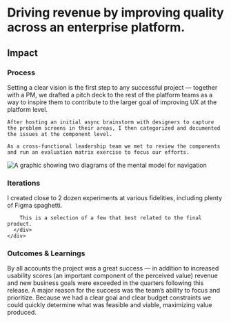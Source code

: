 
# Driving revenue by improving quality across an enterprise platform.

<Device
  variant="slider"
  beforeSrc="/projects/quality/main-before.png"
  afterSrc="/projects/quality/main-after.png"
  afterAlt="comparison of the old and new nav interfaces"
  width={1400}
  height={800}
  className="!col-span-9"
/>

<div className="mt-40" />

<Summary
  problem={
    'Adoption for two major feature updates was low, revenue had lagged for consecutive quarters, and new customer targets were below goal projections. \n A steady uptick in UX bugs had been reported since the last major release — previous to this, there was not a single team responsible for the platform-wide experience, so our working hypothesis was we could make outsized (yet cost-effective) improvements by doing it at the platform level with a single, small team.'
  }
  role={
    'As Product Design lead, I collaborated with the Technical lead and PM to develop a strategy, ideating in tight feedback loops through execution. \n I consulted with Product Designers while building requirements and coached them through applying improvements in specific platform areas.'
  }
  contributions={[
    'Workshop facilitation: brainstorming, prioritizing, etc',
    'Championing User Research',
    'UX and UI Design',
    'Prototyping and Usability Testing',
    'Unblocking teams',
    'Quality Assurance',
  ]}
/>

<div className="grid grid-cols-subgrid gap-8 mt-32">
  <h2 className="small-caps max-md:col-span-5 mt-6">Impact</h2>
  <div className="flex flex-col sm:flex-row gap-4 md:gap-8 flex-wrap col-span-full">
    <ImpactCard
      className="flex-1 md:w-1/3"
      title="Perceived Value"
      importantNumber={30}
      content="The aesthetic-usability effect at work"
    />
    <ImpactCard
      className="flex-1 md:w-1/3"
      title="TODO"
      importantNumber={10}
      content="TODO"
    />
    <ImpactCard
      className="flex-1 md:w-1/3"
      title="Revenue Growth"
      importantNumber={34}
      content="Exceeded new revenue goals for new business"
    />
  </div>
</div>

<Device
  variant="slider"
  beforeSrc="/projects/quality/commerce-before.png"
  afterSrc="/projects/quality/commerce-after.png"
  afterAlt="comparison of the old and new nav interfaces"
  width={1400}
  height={800}
  className="!col-span-9"
/>

<Device
  variant="slider"
  beforeSrc="/projects/quality/admin-before.png"
  afterSrc="/projects/quality/admin-after.png"
  afterAlt="comparison of the old and new nav interfaces"
  width={1400}
  height={800}
  className="!col-span-9"
/>


<div className="grid grid-cols-subgrid gap-8 mt-40">
  <h3 className="small-caps max-md:col-span-5 mt-0.5">Process</h3>
  <div className="md:max-lg:col-start-2 lg:col-start-1 col-span-6">
    Setting a clear vision is the first step to any successful project — together with a PM, we drafted a pitch deck to the rest of the platform teams as a way to inspire them to contribute to the larger goal of improving UX at the platform level. 
    
    After hosting an initial async brainstorm with designers to capture the problem screens in their areas, I then categorized and documented the issues at the component level.
    
    As a cross-functional leadership team we met to review the components and run an evaluation matrix exercise to focus our efforts.

   </div>

  <Image
    src="/projects/navigation/mental-models.png"
    alt="A graphic showing two diagrams of the mental model for navigation"
    width={1400}
    height={800}
    className="-ml-4 !col-span-9 !col-start-1" 
  />
</div>

<div className="grid grid-cols-subgrid gap-8 my-40">
  <div className="md:max-lg:col-start-2 col-span-3 md:col-span-2">
    <div className="top-64 sticky flex flex-col gap-8">
      <h3 className="small-caps">Iterations</h3>
      <div className="md:max-lg:col-start-2 col-span-5">
        I created close to 2 dozen experiments at various fidelities, including plenty of Figma spaghetti.

        This is a selection of a few that best related to the final product.
      </div>
    </div>
  </div>
</div>

<div className="grid grid-cols-subgrid gap-8 my-40">
  <div className="md:max-lg:col-start-2 col-span-3 md:col-span-2">
    <div className="top-64 sticky flex flex-col gap-8">
      <h3 className="small-caps">Outcomes & Learnings</h3>
      <div className="md:max-lg:col-start-2 col-span-5">
        By all accounts the project was a great success — in addition to
        increased usability scores (an important component of the perceived
        value) revenue and new business goals were exceeded in the quarters
        following this release. A major reason for the success was the team’s
        ability to focus and prioritize. Because we had a clear goal and clear
        budget constraints we could quickly determine what was feasible and
        viable, maximizing value produced.
      </div>
    </div>
  </div>
</div>
